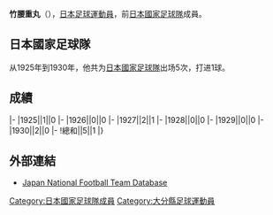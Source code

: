 {{Infobox football biography
|name=竹腰重丸
|image=
|fullname=竹腰重丸
|birth_date={{Birth date|1906|2|15}}
|cityofbirth=[[大分縣|大分縣]]
|countryofbirth=[[日本|日本]]
|dateofdeath={{Death date and age|1980|10|6|1906|2|15}}
|height=
|position=[[中场|中场]]
|currentclub=
|years=
|clubs=
|caps(goals)=
|nationalyears=1925-1930
|nationalteam=[[日本國家足球隊|日本]]
|nationalcaps(goals)=5 (1)
}}
'''竹腰重丸'''（{{Bd|1906年|2月15日|1980年|10月6日}}），[[日本|日本]][[足球|足球]][[運動員|運動員]]，前[[日本國家足球隊|日本國家足球隊]]成員。

==日本國家足球隊==
从1925年到1930年，他共为[[日本國家足球隊|日本國家足球隊]]出场5次，打进1球。

==成績==
{{Football player national team statistics|JPN}}
|-
|1925||1||0
|-
|1926||0||0
|-
|1927||2||1
|-
|1928||0||0
|-
|1929||0||0
|-
|1930||2||0
|-
!總和||5||1
|}

==外部連結==
{{Reflist}}
*[https://web.archive.org/web/20130922140841/http://www.japannationalfootballteam.com/en/players/takenokoshi_shigemaru.html Japan National Football Team Database]

{{1936年奥运会男子足球日本参赛名单}}
{{1956年奥运会男子足球日本参赛名单}}
{{Japan-sport-bio-stub}}
{{Soccer-player-stub}}
[[Category:日本國家足球隊成員|Category:日本國家足球隊成員]]
[[Category:大分縣足球運動員|Category:大分縣足球運動員]]
